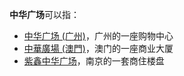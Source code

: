 '''中华广场'''可以指：
* [[中华广场_(广州)|中华广场 (广州)]]，广州的一座购物中心
* [[中華廣場_(澳門)|中華廣場 (澳門)]]，澳门的一座商业大厦
* [[紫鑫中华广场|紫鑫中华广场]]，南京的一套商住楼盘
{{disambig|Cat=四字建築物消歧義}}